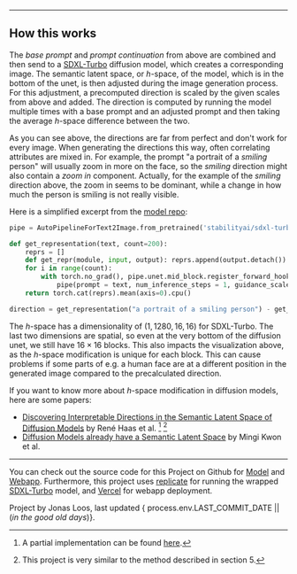 
---

## How this works

The *base prompt* and *prompt continuation* from above are combined and then send to a [SDXL-Turbo](https://huggingface.co/stabilityai/sdxl-turbo) diffusion model, which creates a corresponding image.
The semantic latent space, or $h$-space, of the model, which is in the bottom of the unet, is then adjusted during the image generation process.
For this adjustment, a precomputed direction is scaled by the given scales from above and added. The direction is computed by running the model multiple times with a base prompt and an adjusted prompt and then taking the average $h$-space difference between the two.

As you can see above, the directions are far from perfect and don't work for every image. When generating the directions this way, often correlating attributes are mixed in. For example, the prompt "a portrait of a *smiling* person" will usually zoom in more on the face, so the *smiling* direction might also contain a *zoom in* component. Actually, for the example of the *smiling* direction above, the zoom in seems to be dominant, while a change in how much the person is smiling is not really visible.

Here is a simplified excerpt from the [model repo](https://github.com/JonasLoos/sdxl-turbo-h-space-modification-model):

```python
pipe = AutoPipelineForText2Image.from_pretrained('stabilityai/sdxl-turbo', torch_dtype=torch.float16, variant="fp16").to('cuda')

def get_representation(text, count=200):
    reprs = []
    def get_repr(module, input, output): reprs.append(output.detach())
    for i in range(count):
        with torch.no_grad(), pipe.unet.mid_block.register_forward_hook(get_repr):
            pipe(prompt = text, num_inference_steps = 1, guidance_scale=0.0)
    return torch.cat(reprs).mean(axis=0).cpu()

direction = get_representation("a portrait of a smiling person") - get_representation("a portrait of a person")
```

The $h$-space has a dimensionality of $(1,1280,16,16)$ for SDXL-Turbo. The last two dimensions are spatial, so even at the very bottom of the diffusion unet, we still have $16\times16$ blocks. This also impacts the visualization above, as the $h$-space modification is unique for each block. This can cause problems if some parts of e.g. a human face are at a different position in the generated image compared to the precalculated direction.

If you want to know more about $h$-space modification in diffusion models, here are some papers:
* [Discovering Interpretable Directions in the Semantic Latent Space of Diffusion Models](https://arxiv.org/abs/2303.11073v1) by René Haas et al. [^paper-impl] [^paper-similar]
* [Diffusion Models already have a Semantic Latent Space](https://arxiv.org/abs/2210.10960v2) by Mingi Kwon et al.

---

You can check out the source code for this Project on Github for [Model](https://github.com/JonasLoos/sdxl-turbo-h-space-modification-model) and [Webapp](https://github.com/JonasLoos/sdxl-turbo-h-space-modification-backend). Furthermore, this project uses [replicate](https://replicate.com/) for running the wrapped [SDXL-Turbo](https://huggingface.co/stabilityai/sdxl-turbo) model, and [Vercel](https://vercel.com/) for webapp deployment.

Project by Jonas Loos, last updated { process.env.LAST_COMMIT_DATE || (<i title="failed to find the date of the last git commit">in the good old days</i>)}.



[^paper-impl]: A partial implementation can be found [here](https://github.com/JonasLoos/h-space-directions).
[^paper-similar]: This project is very similar to the method described in section 5.
